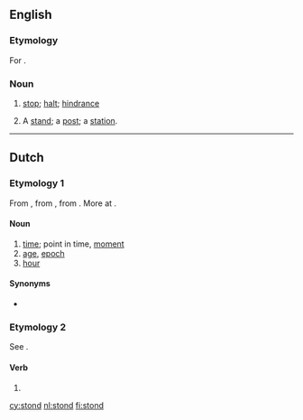 ==English==

===Etymology===
For {{term|stand|lang=en}}.

===Noun===
{{en-noun}}

# {{context|obsolete}} [[stop]]; [[halt]]; [[hindrance]]
#: {{rfquotek|Francis Bacon}}
# {{context|obsolete}} A [[stand]]; a [[post]]; a [[station]].
#: {{rfquotek|Spenser}}

{{Webster 1913}}

----

==Dutch==

===Etymology 1===
From {{etyl|dum|nl}} {{term|stonde|lang=dum}}, from {{etyl|odt|nl}} {{term|stunda||time, while|lang=odt}}, from {{etyl|gem-pro|nl}} {{recons|stundō||time, while|lang=gem-pro}}. More at {{l|en|stound}}.

====Noun====
{{nl-noun|f}}

# [[time]]; point in time, [[moment]]
# [[age]], [[epoch]]
# [[hour]]

====Synonyms====
* {{sense|chronology}} {{l|nl|uur}}

===Etymology 2===
See {{term|staan|lang=nl}}.

====Verb====
{{head|nl}}

# {{nl-verb form of|n=sg|t=past|staan}}

[[cy:stond]]
[[nl:stond]]
[[fi:stond]]